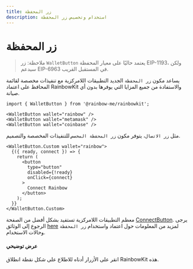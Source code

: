 ```yaml
---
title: زر المحفظة
description: استخدام وتخصيص زر المحفظة
---
```


# زر المحفظة

> ملاحظة: زر `WalletButton` يعتمد حاليًا على معيار المحفظة EIP-1193، ولكن سيدعم EIP-6963 في المستقبل القريب.

يساعد مكون `زر المحفظة` الجديد التطبيقات اللامركزية مع تنفيذات مخصصة لقائمة المحافظ على اعتماد RainbowKit والاستفادة من جميع المزايا التي يوفرها بدون أي صيانة.

```tsx
import { WalletButton } from '@rainbow-me/rainbowkit';

<WalletButton wallet="rainbow" />
<WalletButton wallet="metamask" />
<WalletButton wallet="coinbase" />
```

مثل `زر الاتصال`، يتوفر مكون `زر المحفظة المخصص` للتنفيذات المخصصة والتصميم.

```tsx
<WalletButton.Custom wallet="rainbow">
  {({ ready, connect }) => {
    return (
      <button
        type="button"
        disabled={!ready}
        onClick={connect}
      >
        Connect Rainbow
      </button>
    );
  }}
</WalletButton.Custom>
```

معظم التطبيقات اللامركزية تستفيد بشكل أفضل من الصفحة [ConnectButton](https://www.rainbowkit.com/docs/connect-button). يرجى الرجوع إلى الوثائق [here](https://www.rainbowkit.com/docs/wallet-button) لمزيد من المعلومات حول اعتماد واستخدام `زر المحفظة` وحالات الاستخدام.

#### عرض توضيحي

انقر على الأزرار أدناه للاطلاع على شكل نقطة انطلاق RainbowKit هذه.

<WalletButtonDemo />
